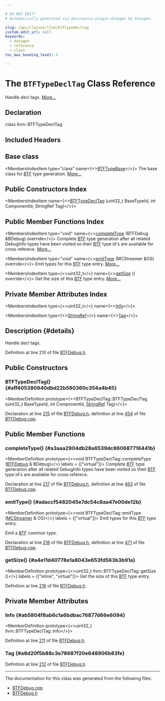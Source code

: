 ```yaml
---

# DO NOT EDIT!
# Automatically generated via docusaurus-plugin-doxygen by Doxygen.

slug: /api/classes/llvm/btftypedecltag
custom_edit_url: null
keywords:
  - doxygen
  - reference
  - class
toc_max_heading_level: 3

---
```





# The `BTFTypeDeclTag` Class Reference

<DoxygenPage pluginConfig={pluginConfig}>

Handle decl tags. <a href="#details">More...</a>

## Declaration

<CodeBlock>class llvm::BTFTypeDeclTag</CodeBlock>

## Included Headers

<IncludesList>
<IncludesListItem
  filePath="Target/BPF/BTFDebug.h"
  permalink="/docs/api/files/lib/lib/target/lib/target/bpf/btfdebug-h"
  isLocal="true" />
</IncludesList>

## Base class

<MembersIndex>

<MembersIndexItem
  type="class"
  name={<><a href="/docs/api/classes/llvm/btftypebase">BTFTypeBase</a></>}>
The base class for <a href="/docs/api/namespaces/llvm/btf">BTF</a> type generation. <a href="/docs/api/classes/llvm/btftypebase/#details">More...</a>
</MembersIndexItem>

</MembersIndex>

## Public Constructors Index

<MembersIndex>

<MembersIndexItem
  name={<><a href="#aff405380940dbd22b580360c354a4b45">BTFTypeDeclTag</a> (uint32&#95;t BaseTypeId, int ComponentId, StringRef Tag)</>}>
</MembersIndexItem>

</MembersIndex>

## Public Member Functions Index

<MembersIndex>

<MembersIndexItem
  type="void"
  name={<><a href="#a3aaa2904db28a6539dc860687716441b">completeType</a> (BTFDebug &amp;BDebug) override</>}>
Complete <a href="/docs/api/namespaces/llvm/btf">BTF</a> type generation after all related DebugInfo types have been visited so their <a href="/docs/api/namespaces/llvm/btf">BTF</a> type id&#39;s are available for cross referece. <a href="#a3aaa2904db28a6539dc860687716441b">More...</a>
</MembersIndexItem>

<MembersIndexItem
  type="void"
  name={<><a href="#adaccf5482045e7dc54c8aa47e00de12b">emitType</a> (MCStreamer &amp;OS) override</>}>
Emit types for this <a href="/docs/api/namespaces/llvm/btf">BTF</a> type entry. <a href="#adaccf5482045e7dc54c8aa47e00de12b">More...</a>
</MembersIndexItem>

<MembersIndexItem
  type={<>uint32&#95;t</>}
  name={<><a href="#a4e11d40778e1a8043e653fd563b3b91a">getSize</a> () override</>}>
Get the size of this <a href="/docs/api/namespaces/llvm/btf">BTF</a> type entry. <a href="#a4e11d40778e1a8043e653fd563b3b91a">More...</a>
</MembersIndexItem>

</MembersIndex>

## Private Member Attributes Index

<MembersIndex>

<MembersIndexItem
  type={<>uint32&#95;t</>}
  name={<><a href="#ab5804f8ab6c1a6bdbac76877d66e6094">Info</a></>}>
</MembersIndexItem>

<MembersIndexItem
  type={<><a href="/docs/api/classes/llvm/stringref">StringRef</a></>}
  name={<><a href="#a8d20f5b88c3e78687f20e648906b83fe">Tag</a></>}>
</MembersIndexItem>

</MembersIndex>

## Description {#details}

Handle decl tags.

Definition at line 210 of file <a href="/docs/api/files/lib/lib/target/lib/target/bpf/btfdebug-h">BTFDebug.h</a>.

<SectionDefinition>

## Public Constructors

### BTFTypeDeclTag() {#aff405380940dbd22b580360c354a4b45}

<MemberDefinition
  prototype={<>BTFTypeDeclTag::BTFTypeDeclTag (uint32&#95;t BaseTypeId, int ComponentId, <a href="/docs/api/classes/llvm/stringref">StringRef</a> Tag)</>}>

Declaration at line <a href="/docs/api/files/lib/lib/target/lib/target/bpf/btfdebug-h/#l00215">215</a> of file <a href="/docs/api/files/lib/lib/target/lib/target/bpf/btfdebug-h">BTFDebug.h</a>, definition at line <a href="/docs/api/files/lib/lib/target/lib/target/bpf/btfdebug-cpp/#l00454">454</a> of file <a href="/docs/api/files/lib/lib/target/lib/target/bpf/btfdebug-cpp">BTFDebug.cpp</a>.
</MemberDefinition>

</SectionDefinition>

<SectionDefinition>

## Public Member Functions

### completeType() {#a3aaa2904db28a6539dc860687716441b}

<MemberDefinition
  prototype={<>void BTFTypeDeclTag::completeType (<a href="/docs/api/classes/llvm/btfdebug">BTFDebug</a> &amp; BDebug)</>}
  labels = {["virtual"]}>
Complete <a href="/docs/api/namespaces/llvm/btf">BTF</a> type generation after all related DebugInfo types have been visited so their <a href="/docs/api/namespaces/llvm/btf">BTF</a> type id&#39;s are available for cross referece.

Declaration at line <a href="/docs/api/files/lib/lib/target/lib/target/bpf/btfdebug-h/#l00217">217</a> of file <a href="/docs/api/files/lib/lib/target/lib/target/bpf/btfdebug-h">BTFDebug.h</a>, definition at line <a href="/docs/api/files/lib/lib/target/lib/target/bpf/btfdebug-cpp/#l00463">463</a> of file <a href="/docs/api/files/lib/lib/target/lib/target/bpf/btfdebug-cpp">BTFDebug.cpp</a>.
</MemberDefinition>

### emitType() {#adaccf5482045e7dc54c8aa47e00de12b}

<MemberDefinition
  prototype={<>void BTFTypeDeclTag::emitType (<a href="/docs/api/classes/llvm/mcstreamer">MCStreamer</a> &amp; OS)</>}
  labels = {["virtual"]}>
Emit types for this <a href="/docs/api/namespaces/llvm/btf">BTF</a> type entry.

Emit a <a href="/docs/api/namespaces/llvm/btf">BTF</a> common type.

Declaration at line <a href="/docs/api/files/lib/lib/target/lib/target/bpf/btfdebug-h/#l00218">218</a> of file <a href="/docs/api/files/lib/lib/target/lib/target/bpf/btfdebug-h">BTFDebug.h</a>, definition at line <a href="/docs/api/files/lib/lib/target/lib/target/bpf/btfdebug-cpp/#l00471">471</a> of file <a href="/docs/api/files/lib/lib/target/lib/target/bpf/btfdebug-cpp">BTFDebug.cpp</a>.
</MemberDefinition>

### getSize() {#a4e11d40778e1a8043e653fd563b3b91a}

<MemberDefinition
  prototype={<>uint32&#95;t llvm::BTFTypeDeclTag::getSize ()</>}
  labels = {["inline", "virtual"]}>
Get the size of this <a href="/docs/api/namespaces/llvm/btf">BTF</a> type entry.

Definition at line <a href="/docs/api/files/lib/lib/target/lib/target/bpf/btfdebug-h/#l00216">216</a> of file <a href="/docs/api/files/lib/lib/target/lib/target/bpf/btfdebug-h">BTFDebug.h</a>.
</MemberDefinition>

</SectionDefinition>

<SectionDefinition>

## Private Member Attributes

### Info {#ab5804f8ab6c1a6bdbac76877d66e6094}

<MemberDefinition
  prototype={<>uint32&#95;t llvm::BTFTypeDeclTag::Info</>}>

Definition at line <a href="/docs/api/files/lib/lib/target/lib/target/bpf/btfdebug-h/#l00211">211</a> of file <a href="/docs/api/files/lib/lib/target/lib/target/bpf/btfdebug-h">BTFDebug.h</a>.
</MemberDefinition>

### Tag {#a8d20f5b88c3e78687f20e648906b83fe}

<MemberDefinition
  prototype="StringRef llvm::BTFTypeDeclTag::Tag">

Definition at line <a href="/docs/api/files/lib/lib/target/lib/target/bpf/btfdebug-h/#l00212">212</a> of file <a href="/docs/api/files/lib/lib/target/lib/target/bpf/btfdebug-h">BTFDebug.h</a>.
</MemberDefinition>

</SectionDefinition>

<hr/>

The documentation for this class was generated from the following files:

<ul>
<li><a href="/docs/api/files/lib/lib/target/lib/target/bpf/btfdebug-cpp">BTFDebug.cpp</a></li>
<li><a href="/docs/api/files/lib/lib/target/lib/target/bpf/btfdebug-h">BTFDebug.h</a></li>
</ul>

</DoxygenPage>
